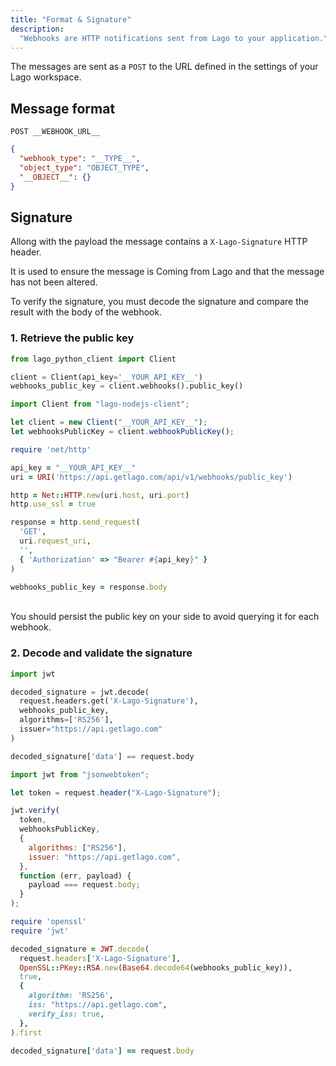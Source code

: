 ```yaml
---
title: "Format & Signature"
description:
  "Webhooks are HTTP notifications sent from Lago to your application."
---
```


The messages are sent as a `POST` to the URL defined in the settings of your
Lago workspace.

## Message format[](#message-format "Direct link to heading")

`POST __WEBHOOK_URL__`

```json
{
  "webhook_type": "__TYPE__",
  "object_type": "OBJECT_TYPE",
  "__OBJECT__": {}
}
```

## Signature[](#signature "Direct link to heading")

Allong with the payload the message contains a `X-Lago-Signature` HTTP header.

It is used to ensure the message is Coming from Lago and that the message has
not been altered.

To verify the signature, you must decode the signature and compare the result
with the body of the webhook.

### 1\. Retrieve the public key[](#1-retrieve-the-public-key "Direct link to heading")

<CodeGroup>

```py Python
from lago_python_client import Client

client = Client(api_key='__YOUR_API_KEY__')
webhooks_public_key = client.webhooks().public_key()
```

```js Node.js
import Client from "lago-nodejs-client";

let client = new Client("__YOUR_API_KEY__");
let webhooksPublicKey = client.webhookPublicKey();
```

```ruby Ruby
require 'net/http'

api_key = "__YOUR_API_KEY__"
uri = URI('https://api.getlago.com/api/v1/webhooks/public_key')

http = Net::HTTP.new(uri.host, uri.port)
http.use_ssl = true

response = http.send_request(
  'GET',
  uri.request_uri,
  '',
  { 'Authorization' => "Bearer #{api_key}" }
)

webhooks_public_key = response.body
```

</CodeGroup>
<br />
<Tip>
  You should persist the public key on your side to avoid querying it for each
  webhook.
</Tip>

### 2\. Decode and validate the signature[](#2-decode-and-validate-the-signature "Direct link to heading")

<CodeGroup>

```py Python
import jwt

decoded_signature = jwt.decode(
  request.headers.get('X-Lago-Signature'),
  webhooks_public_key,
  algorithms=['RS256'],
  issuer="https://api.getlago.com"
)

decoded_signature['data'] == request.body
```

```js Node.js
import jwt from "jsonwebtoken";

let token = request.header("X-Lago-Signature");

jwt.verify(
  token,
  webhooksPublicKey,
  {
    algorithms: ["RS256"],
    issuer: "https://api.getlago.com",
  },
  function (err, payload) {
    payload === request.body;
  }
);
```

```ruby Ruby
require 'openssl'
require 'jwt'

decoded_signature = JWT.decode(
  request.headers['X-Lago-Signature'],
  OpenSSL::PKey::RSA.new(Base64.decode64(webhooks_public_key)),
  true,
  {
    algorithm: 'RS256',
    iss: "https://api.getlago.com",
    verify_iss: true,
  },
).first

decoded_signature['data'] == request.body
```

</CodeGroup>
